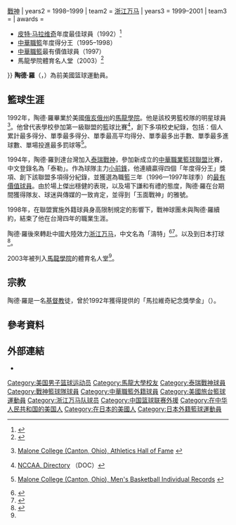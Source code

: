 {{Infobox basketball biography
| name = 陶德·羅<br>Todd Rowe
| image = 
| height_m = 2.00
| weight_kg = 90
| birth_date = {{birth date and age|1970|2|3}}
| birth_place = {{USA}}
| nationality = {{USA}}
| college = [[馬龍學院|馬龍學院]]
| career_start = 1992
| career_end = 2001
| career_number = 31
| career_position = [[小前鋒|小前鋒]]
| years1 = 1994–1998
| team1 = [[泰瑞戰神|泰瑞戰神]]{{\}}[[戰神籃球隊|戰神]]
| years2 = 1998–1999
| team2 = [[浙江万马|浙江万马]]
| years3 = 1999–2001
| team3 = {{tsl|ja|オーエスジーフェニックス|オーエスジーフェニックス}}
| awards = 
* [[皮特·马拉维奇|皮特·马拉维奇]]年度最佳球員（1992）<ref>{{cite web |title=Men's Basketball DI History |url=https://thenccaa.org/sports/2017/12/8/DIMBB_History.aspx |website=National Christian College Athletic Association |accessdate=2021-06-25}}</ref>
* [[中華職籃|中華職籃]]年度得分王（1995–1998）
* [[中華職籃|中華職籃]]最有價值球員（1997）
* 馬龍學院體育名人堂（2003）<ref>{{cite web |title=Todd Rowe (2003) |url=https://malonepioneers.com/hof.aspx?hof=37 |website=Hall of Fame - Malone University Athletics |accessdate=2021-06-25}}</ref>
}}
'''陶德·羅'''（{{lang-en|Todd Rowe}}，{{bd|1970年|2月3日||}}）為前美國篮球運動員。

== 籃球生涯 ==
1992年，陶德·羅畢業於美國[[俄亥俄州|俄亥俄州]]的[[馬龍學院|馬龍學院]]。他是該校男籃校隊的明星球員<ref name="#1">{{en icon}}[http://www.malone.edu/1490 Malone College (Canton, Ohio), Athletics Hall of Fame] {{webarchive|url=https://web.archive.org/web/20061211044215/http://www.malone.edu/1490 |date=2006-12-11 }}</ref>。他曾代表學校參加{{lang|en|NCAA}}第一級聯盟的籃球比賽<ref>{{en icon}}[http://www.thenccaa.org/Downloads/NCCAA%20Handbook%20Microsoft%20Word%20Files/NCCAA%20Division%20I%20Handbook/02%20Directory.doc NCCAA, Directory] {{Wayback|url=http://www.thenccaa.org/Downloads/NCCAA%20Handbook%20Microsoft%20Word%20Files/NCCAA%20Division%20I%20Handbook/02%20Directory.doc |date=20061230060812 }} （DOC）</ref>，創下多項校史紀錄，包括：個人累計最多得分、單季最多得分、單季最高平均得分、單季最多出手數、單季最多進球數、單場投進最多罰球等<ref>{{en icon}}[http://www.malone.edu/1760 Malone College (Canton, Ohio), Men's Basketball Individual Records] {{webarchive|url=https://web.archive.org/web/20060904012519/http://www.malone.edu/1760 |date=2006-09-04 }}</ref>。

1994年，陶德·羅到達台灣加入[[泰瑞戰神|泰瑞戰神]]，參加新成立的[[中華職業籃球聯盟|中華職業籃球聯盟]]比賽，中文登錄名為「泰勒」。作為球隊主力[[小前鋒|小前鋒]]，他連續贏得四個「年度得分王」獎項、創下該聯盟多項得分紀錄，並獲選為職籃三年（1996—1997年球季）的[[最有價值球員|最有價值球員]]。由於場上傑出穩健的表現，以及場下謙和有禮的態度，陶德·羅在台期間獲得隊友、球迷與傳媒的一致肯定，並得到「玉面戰神」的雅號。

1998年，在聯盟實施外籍球員身高限制規定的影響下，戰神球團未與陶德·羅續約，結束了他在台灣四年的職業生涯。

陶德·羅後來轉赴中國大陸效力[[浙江万马|浙江万马]]，中文名為「濤特」<ref>{{cite news |author1=黃顯祐 |title=洋將落跑第一人 羅德斯不告而別 |work=聯合報 |date=1999-02-12}}</ref><ref>{{cite news |author1=李炎權 |title=泰勒不排除轉往日本打球 |work=民生報 |date=1999-02-15}}</ref>。以及到日本{{tsl|ja|オーエスジーフェニックス|オーエスジーフェニックス}}打球<ref>{{cite news |author1=昝世昌 |title=分布各國討生活　知名洋將暫缺席 |work=聯合晚報 |date=1999-12-02}}</ref>。

2003年被列入[[馬龍學院|馬龍學院]]的體育名人堂<ref name="#1"/>。

== 宗教 ==
陶德·羅是一名[[基督教|基督教]]徒，曾於1992年獲得{{tsl|en|National Christian College Athletic Association||美國基督教大專體育協會}}提供的「馬拉維奇紀念獎學金」（{{lang|en|Pete Maravich Memorial Scholarship}}）。

== 參考資料 ==
{{Reflist}}

== 外部連結 ==
* {{Sports links}}

{{Authority control}}
{{DEFAULTSORT:Rowe, Todd}}
[[Category:美国男子篮球运动员|Category:美国男子篮球运动员]]
[[Category:馬龍大學校友|Category:馬龍大學校友]]
[[Category:泰瑞戰神球員|Category:泰瑞戰神球員]]
[[Category:戰神籃球隊球員|Category:戰神籃球隊球員]]
[[Category:中華職籃外籍球員|Category:中華職籃外籍球員]]
[[Category:美國旅台籃球運動員|Category:美國旅台籃球運動員]]
[[Category:浙江万马队球员|Category:浙江万马队球员]]
[[Category:中国篮球联赛外援|Category:中国篮球联赛外援]]
[[Category:在中华人民共和国的美国人|Category:在中华人民共和国的美国人]]
[[Category:在日本的美國人|Category:在日本的美國人]]
[[Category:日本外籍籃球運動員|Category:日本外籍籃球運動員]]